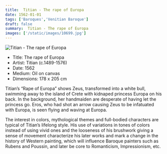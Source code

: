 ```yaml
---
title:  Titian - The rape of Europa
date: 1562-01-01
tags: ['Baroques','Venitian Baroque']
draft: false
summary:  Titian - The rape of Europa
images: ['/static/images/10699.jpg']
---
```


![ Titian - The rape of Europa](/static/images/10699.jpg)

* Title: The rape of Europa
* Artist:  Titian (c.1489-1576)
* Date: 1562
* Medium: Oil on canvas
* Dimensions: 178 x 205 cm

Titian’s “Rape of Europa” shows Zeus, transformed into a white bull, swimming away to the island of Crete with kidnaped princess Europa on his back. In the background, her handmaiden are desperate of having let the princess go. Eros, who had shot an arrow causing Zeus to be infatuated with Europa, is seen flying and waving at Europa.

The interest in colors, mythological themes and full-bodied characters are typical of Titian’s lifelong style. His use of variations in tones of colors instead of using vivid ones and the looseness of his brushwork giving a sense of movement characterize his later works and mark a change in the history of Western painting, which will influence Baroque painters such as Rubens and Poussin, and later be core to Romanticism, Impressionism, etc.
